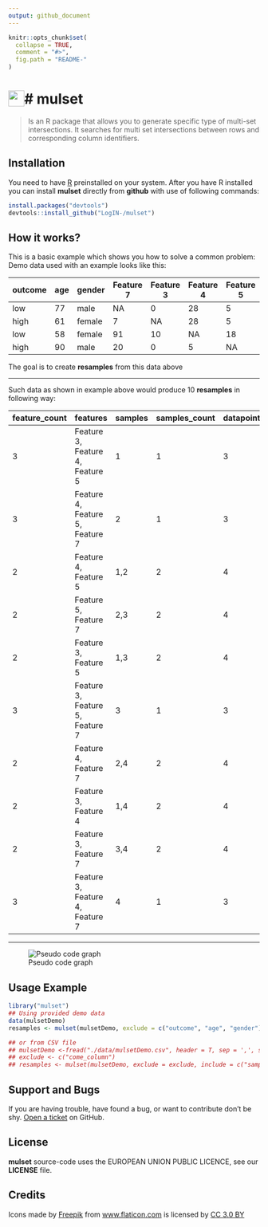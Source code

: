```yaml
---
output: github_document
---
```


<!-- README.md is generated from README.Rmd. Please edit that file -->

```r
knitr::opts_chunk$set(
  collapse = TRUE,
  comment = "#>",
  fig.path = "README-"
)
```
<h1><img src="images/intersect_32.png"
  width="32"
  height="32"
  style="float:left;">
    # mulset
</h1>

> Is an R package that allows you to generate specific type of multi-set intersections. It searches for multi set intersections between rows and corresponding column identifiers.

## Installation
You need to have [R](https://cloud.r-project.org/) preinstalled on your system.
After you have R installed you can install **mulset** directly from **github** with use of following commands:

```r
install.packages("devtools")
devtools::install_github("LogIN-/mulset")
```

## How it works?

This is a basic example which shows you how to solve a common problem:
Demo data used with an example looks like this:

| outcome | age | gender | Feature 7 | Feature 3 | Feature 4 | Feature 5 | 
|---------|-----|--------|-----------|-----------|-----------|-----------| 
| low     | 77  | male   | NA        | 0         | 28        | 5         | 
| high    | 61  | female | 7         | NA        | 28        | 5         | 
| low     | 58  | female | 91        | 10        | NA        | 18        | 
| high    | 90  | male   | 20        | 0         | 5         | NA        | 

The goal is to create **resamples** from this data above

---

Such data as shown in example above would produce 10 **resamples** in following way:

|feature_count |features                          |samples |samples_count |datapoints |
|:-------------|:---------------------------------|:-------|:-------------|:----------|
|3             | Feature 3, Feature 4, Feature 5  |1       |1             |3          |
|3             | Feature 4, Feature 5, Feature 7  |2       |1             |3          |
|2             | Feature 4, Feature 5             |1,2     |2             |4          |
|2             | Feature 5, Feature 7             |2,3     |2             |4          |
|2             | Feature 3, Feature 5             |1,3     |2             |4          |
|3             | Feature 3, Feature 5, Feature 7  |3       |1             |3          |
|2             | Feature 4, Feature 7             |2,4     |2             |4          |
|2             | Feature 3, Feature 4             |1,4     |2             |4          |
|2             | Feature 3, Feature 7             |3,4     |2             |4          |
|3             | Feature 3, Feature 4, Feature 7  |4       |1             |3          |

---

![Pseudo code graph](images/mulset.png)


## Usage Example
```r
library("mulset")
## Using provided demo data
data(mulsetDemo)
resamples <- mulset(mulsetDemo, exclude = c("outcome", "age", "gender"), 250)

## or from CSV file
## mulsetDemo <-fread("./data/mulsetDemo.csv", header = T, sep = ',', stringsAsFactors = FALSE, data.table = FALSE)
## exclude <- c("come_column")
## resamples <- mulset(mulsetDemo, exclude = exclude, include = c("samples_count", "datapoints"), maxIntersections = 250, hashMethod = "sha1")

```

## Support and Bugs
If you are having trouble, have found a bug, or want to contribute don't be shy.
[Open a ticket](https://github.com/LogIN-/mulset/issues) on GitHub.

## License
**mulset** source-code uses the EUROPEAN UNION PUBLIC LICENCE, see our **LICENSE** file.

## Credits
<div>Icons made by <a href="http://www.freepik.com" title="Freepik">Freepik</a> from <a href="https://www.flaticon.com/" title="Flaticon">www.flaticon.com</a> is licensed by <a href="http://creativecommons.org/licenses/by/3.0/" title="Creative Commons BY 3.0" target="_blank">CC 3.0 BY</a></div>